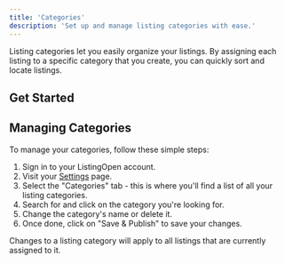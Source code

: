 ```yaml
---
title: 'Categories'
description: 'Set up and manage listing categories with ease.'
---
```


Listing categories let you easily organize your listings. By assigning each listing to a specific category that you create, you can quickly sort and locate listings.

## Get Started

## Managing Categories

To manage your categories, follow these simple steps:

1. Sign in to your ListingOpen account.
2. Visit your [Settings](https://listingopen.com/settings) page.
3. Select the "Categories" tab - this is where you'll find a list of all your listing categories.
4. Search for and click on the category you're looking for.
5. Change the category's name or delete it.
6. Once done, click on "Save & Publish" to save your changes.

<Note>Changes to a listing category will apply to all listings that are currently assigned to it.</Note>

